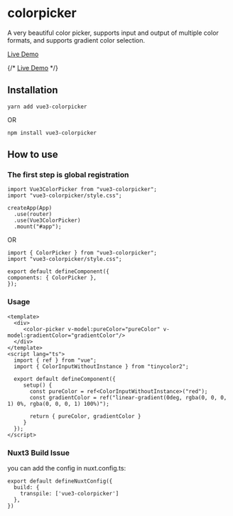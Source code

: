 
<Meta title="Example/Introduction" />

# colorpicker

A very beautiful color picker, supports input and output of multiple color formats, and supports gradient color selection.

[Live Demo](https://aesoper101.github.io/vue3-colorpicker/)

{/* <a href="https://aesoper101.github.io/vue3-colorpicker/" target="_blank">Live Demo</a> */}

## Installation

```
yarn add vue3-colorpicker
```

OR

```
npm install vue3-colorpicker
```

## How to use

### The first step is global registration

```
import Vue3ColorPicker from "vue3-colorpicker";
import "vue3-colorpicker/style.css";

createApp(App)
  .use(router)
  .use(Vue3ColorPicker)
  .mount("#app");
```

OR

```vue3
import { ColorPicker } from "vue3-colorpicker";
import "vue3-colorpicker/style.css";

export default defineComponent({
components: { ColorPicker },
});
```

### Usage

```vue3
<template>
  <div>
     <color-picker v-model:pureColor="pureColor" v-model:gradientColor="gradientColor"/>
  </div>
</template>
<script lang="ts">
  import { ref } from "vue";
  import { ColorInputWithoutInstance } from "tinycolor2";

  export default defineComponent({
     setup() {
       const pureColor = ref<ColorInputWithoutInstance>("red");
       const gradientColor = ref("linear-gradient(0deg, rgba(0, 0, 0, 1) 0%, rgba(0, 0, 0, 1) 100%)");

       return { pureColor, gradientColor }
     }
  });
</script>

```

### Nuxt3 Build Issue

you can add the config in nuxt.config.ts:

```
export default defineNuxtConfig({
  build: {
    transpile: ['vue3-colorpicker']
  },
})
```